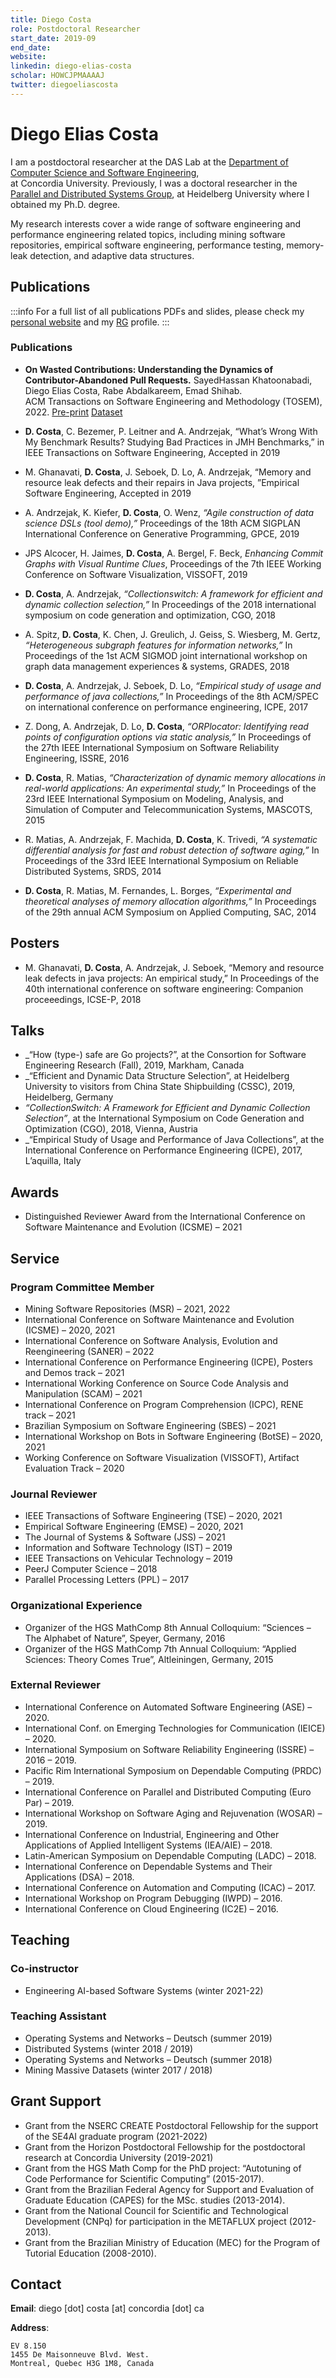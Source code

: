 ```yaml
---
title: Diego Costa
role: Postdoctoral Researcher
start_date: 2019-09
end_date:
website:
linkedin: diego-elias-costa
scholar: HOWCJPMAAAAJ
twitter: diegoeliascosta
---
```


# Diego Elias Costa

I am a postdoctoral researcher at the DAS Lab at the [Department of Computer Science and Software Engineering](https://www.concordia.ca/ginacody/computer-science-software-eng.html),  
at Concordia University. Previously, I was a doctoral researcher in the [Parallel and Distributed Systems Group](https://pvs.ifi.uni-heidelberg.de/home/), at Heidelberg University where I obtained my Ph.D. degree.

My research interests cover a wide range of software engineering and performance engineering related topics, including mining software repositories, empirical software engineering, performance testing, memory-leak detection, and adaptive data structures.

## Publications

:::info
For a full list of all publications PDFs and slides, please check my [personal website](https://diegoeliascosta.github.io/publications/) and my [RG](https://www.researchgate.net/profile/Diego_Costa9) profile.
:::

<!-- import { AuthorPublications } from "../../components/AuthorPublications"; -->

<!-- <AuthorPublications firstname="Diego" lastname="Costa" /> -->

### Publications

<!-- #### Journals -->

- **On Wasted Contributions: Understanding the Dynamics of Contributor-Abandoned Pull Requests.** 
	SayedHassan Khatoonabadi, Diego Elias Costa, Rabe Abdalkareem, Emad Shihab.  
	ACM Transactions on Software Engineering and Methodology (TOSEM), 2022. 
	[Pre-print](https://arxiv.org/abs/2110.15447)
	[Dataset](https://doi.org/10.5281/zenodo.4892300)

- **D. Costa**, C. Bezemer, P. Leitner and A. Andrzejak, “What’s Wrong With My Benchmark Results? Studying Bad Practices in JMH Benchmarks,” in IEEE Transactions on Software Engineering, Accepted in 2019

- M. Ghanavati, **D. Costa**, J. Seboek, D. Lo, A. Andrzejak, “Memory and resource leak defects and their repairs in Java projects, ”Empirical Software Engineering, Accepted in 2019

<!-- #### Conferences -->

- A. Andrzejak, K. Kiefer, **D. Costa**, O. Wenz, _“Agile construction of data science DSLs (tool demo),”_ Proceedings of the 18th ACM SIGPLAN International Conference on Generative Programming, GPCE, 2019

- JPS Alcocer, H. Jaimes, **D. Costa**, A. Bergel, F. Beck, _Enhancing Commit Graphs with Visual Runtime Clues_, Proceedings of the 7th IEEE Working Conference on Software Visualization, VISSOFT, 2019

- **D. Costa**, A. Andrzejak, _“Collectionswitch: A framework for efficient and dynamic collection selection,”_ In Proceedings of the 2018 international symposium on code generation and optimization, CGO, 2018

- A. Spitz, **D. Costa**, K. Chen, J. Greulich, J. Geiss, S. Wiesberg, M. Gertz, _“Heterogeneous subgraph features for information networks,”_ In Proceedings of the 1st ACM SIGMOD joint international workshop on graph data management experiences & systems, GRADES, 2018

- **D. Costa**, A. Andrzejak, J. Seboek, D. Lo, _“Empirical study of usage and performance of java collections,”_ In Proceedings of the 8th ACM/SPEC on international conference on performance engineering, ICPE, 2017

- Z. Dong, A. Andrzejak, D. Lo, **D. Costa**, _“ORPlocator: Identifying read points of configuration options via static analysis,”_ In Proceedings of the 27th IEEE International Symposium on Software Reliability Engineering, ISSRE, 2016

- **D. Costa**, R. Matias, _“Characterization of dynamic memory allocations in real-world applications: An experimental study,”_ In Proceedings of the 23rd IEEE International Symposium on Modeling, Analysis, and Simulation of Computer and Telecommunication Systems, MASCOTS, 2015

- R. Matias, A. Andrzejak, F. Machida, **D. Costa**, K. Trivedi, _“A systematic differential analysis for fast and robust detection of software aging,”_ In Proceedings of the 33rd IEEE International Symposium on Reliable Distributed Systems, SRDS, 2014

- **D. Costa**, R. Matias, M. Fernandes, L. Borges, _“Experimental and theoretical analyses of memory allocation algorithms,”_ In Proceedings of the 29th annual ACM Symposium on Applied Computing, SAC, 2014

## Posters

- M. Ghanavati, **D. Costa**, A. Andrzejak, J. Seboek, “Memory and resource leak defects in java projects: An empirical study,” In Proceedings of the 40th international conference on software engineering: Companion proceeedings, ICSE-P, 2018

## Talks

- \_“How (type-) safe are Go projects?”, at the Consortion for Software Engineering Research (Fall), 2019, Markham, Canada
- \_“Efficient and Dynamic Data Structure Selection”, at Heidelberg University to visitors from China State Shipbuilding (CSSC), 2019, Heidelberg, Germany
- _“CollectionSwitch: A Framework for Efficient and Dynamic Collection Selection”_, at the International Symposium on Code Generation and Optimization (CGO), 2018, Vienna, Austria
- \_“Empirical Study of Usage and Performance of Java Collections”, at the International Conference on Performance Engineering (ICPE), 2017, L’aquilla, Italy

## Awards

- Distinguished Reviewer Award from the International Conference on Software Maintenance and Evolution (ICSME) – 2021

## Service

### Program Committee Member

- Mining Software Repositories (MSR) – 2021, 2022
- International Conference on Software Maintenance and Evolution (ICSME) – 2020, 2021
- International Conference on Software Analysis, Evolution and Reengineering (SANER) – 2022
- International Conference on Performance Engineering (ICPE), Posters and Demos track – 2021
- International Working Conference on Source Code Analysis and Manipulation (SCAM) – 2021
- International Conference on Program Comprehension (ICPC), RENE track – 2021
- Brazilian Symposium on Software Engineering (SBES) – 2021
- International Workshop on Bots in Software Engineering (BotSE) – 2020, 2021
- Working Conference on Software Visualization (VISSOFT), Artifact Evaluation Track – 2020

### Journal Reviewer

- IEEE Transactions of Software Engineering (TSE) – 2020, 2021
- Empirical Software Engineering (EMSE) – 2020, 2021
- The Journal of Systems & Software (JSS) – 2021
- Information and Software Technology (IST) – 2019
- IEEE Transactions on Vehicular Technology – 2019
- PeerJ Computer Science – 2018
- Parallel Processing Letters (PPL) – 2017

### Organizational Experience

- Organizer of the HGS MathComp 8th Annual Colloquium: “Sciences – The Alphabet of Nature”, Speyer, Germany, 2016
- Organizer of the HGS MathComp 7th Annual Colloquium: “Applied Sciences: Theory Comes True”, Altleiningen, Germany, 2015

### External Reviewer

- International Conference on Automated Software Engineering (ASE) – 2020.
- International Conf. on Emerging Technologies for Communication (IEICE) – 2020.
- International Symposium on Software Reliability Engineering (ISSRE) – 2016 – 2019.
- Pacific Rim International Symposium on Dependable Computing (PRDC) – 2019.
- International Conference on Parallel and Distributed Computing (Euro Par) – 2019.
- International Workshop on Software Aging and Rejuvenation (WOSAR) – 2019.
- International Conference on Industrial, Engineering and Other Applications of Applied Intelligent Systems (IEA/AIE) – 2018.
- Latin-American Symposium on Dependable Computing (LADC) – 2018.
- International Conference on Dependable Systems and Their Applications (DSA) – 2018.
- International Conference on Automation and Computing (ICAC) – 2017.
- International Workshop on Program Debugging (IWPD) – 2016.
- International Conference on Cloud Engineering (IC2E) – 2016.

## Teaching

### Co-instructor

- Engineering AI-based Software Systems (winter 2021-22)

### Teaching Assistant

- Operating Systems and Networks – Deutsch (summer 2019)
- Distributed Systems (winter 2018 / 2019)
- Operating Systems and Networks – Deutsch (summer 2018)
- Mining Massive Datasets (winter 2017 / 2018)

## Grant Support

- Grant from the NSERC CREATE Postdoctoral Fellowship for the support of the SE4AI graduate program (2021-2022)
- Grant from the Horizon Postdoctoral Fellowship for the postdoctoral research at Concordia University (2019-2021)
- Grant from the HGS Math Comp for the PhD project: “Autotuning of Code Performance for Scientific Computing” (2015-2017).
- Grant from the Brazilian Federal Agency for Support and Evaluation of Graduate Education (CAPES) for the MSc. studies (2013-2014).
- Grant from the National Council for Scientific and Technological Development (CNPq) for participation in the METAFLUX project (2012-2013).
- Grant from the Brazilian Ministry of Education (MEC) for the Program of Tutorial Education (2008-2010).

## Contact

**Email**: diego [dot] costa [at] concordia [dot] ca

**Address**:

```
EV 8.150
1455 De Maisonneuve Blvd. West.
Montreal, Quebec H3G 1M8, Canada
```
